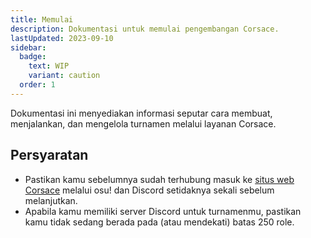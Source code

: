 ```yaml
---
title: Memulai
description: Dokumentasi untuk memulai pengembangan Corsace.
lastUpdated: 2023-09-10
sidebar:
  badge:
    text: WIP
    variant: caution
  order: 1
---
```



Dokumentasi ini menyediakan informasi seputar cara membuat, menjalankan, dan mengelola turnamen melalui layanan Corsace.

## Persyaratan

- Pastikan kamu sebelumnya sudah terhubung masuk ke [situs web Corsace](https://corsace.io) melalui osu! dan Discord setidaknya sekali sebelum melanjutkan.
- Apabila kamu memiliki server Discord untuk turnamenmu, pastikan kamu tidak sedang berada pada (atau mendekati) batas 250 role.

<WorkInProgress section="tournaments" />
